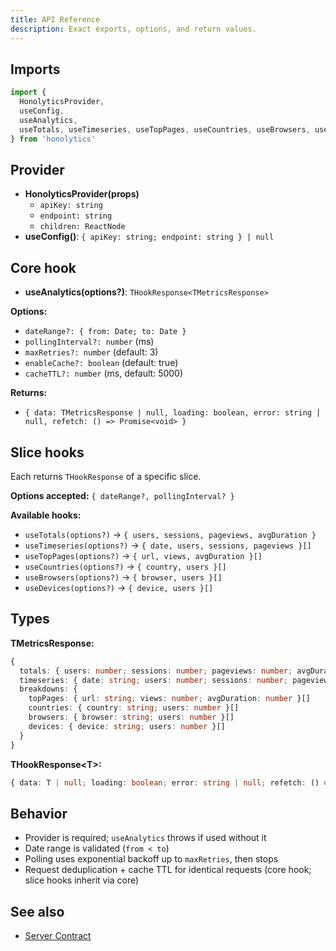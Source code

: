```yaml
---
title: API Reference
description: Exact exports, options, and return values.
---
```


## Imports

```ts
import {
  HonolyticsProvider,
  useConfig,
  useAnalytics,
  useTotals, useTimeseries, useTopPages, useCountries, useBrowsers, useDevices
} from 'honolytics'
```

## Provider

- **HonolyticsProvider(props)**
  - `apiKey: string`
  - `endpoint: string`
  - `children: ReactNode`
- **useConfig()**: `{ apiKey: string; endpoint: string } | null`

## Core hook

- **useAnalytics(options?)**: `THookResponse<TMetricsResponse>`

**Options:**
- `dateRange?: { from: Date; to: Date }`
- `pollingInterval?: number` (ms)
- `maxRetries?: number` (default: 3)
- `enableCache?: boolean` (default: true)
- `cacheTTL?: number` (ms, default: 5000)

**Returns:**
- `{ data: TMetricsResponse | null, loading: boolean, error: string | null, refetch: () => Promise<void> }`

## Slice hooks

Each returns `THookResponse` of a specific slice.

**Options accepted:** `{ dateRange?, pollingInterval? }`

**Available hooks:**
- `useTotals(options?)` → `{ users, sessions, pageviews, avgDuration }`
- `useTimeseries(options?)` → `{ date, users, sessions, pageviews }[]`
- `useTopPages(options?)` → `{ url, views, avgDuration }[]`
- `useCountries(options?)` → `{ country, users }[]`
- `useBrowsers(options?)` → `{ browser, users }[]`
- `useDevices(options?)` → `{ device, users }[]`

## Types

**TMetricsResponse:**
```ts
{
  totals: { users: number; sessions: number; pageviews: number; avgDuration: number }
  timeseries: { date: string; users: number; sessions: number; pageviews: number }[]
  breakdowns: {
    topPages: { url: string; views: number; avgDuration: number }[]
    countries: { country: string; users: number }[]
    browsers: { browser: string; users: number }[]
    devices: { device: string; users: number }[]
  }
}
```

**THookResponse\<T\>:**
```ts
{ data: T | null; loading: boolean; error: string | null; refetch: () => Promise<void> }
```

## Behavior

- Provider is required; `useAnalytics` throws if used without it
- Date range is validated (`from < to`)
- Polling uses exponential backoff up to `maxRetries`, then stops
- Request deduplication + cache TTL for identical requests (core hook; slice hooks inherit via core)

## See also

- [Server Contract](./server-contract)

